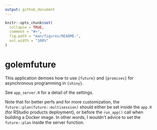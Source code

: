 ```yaml
---
output: github_document
---
```


<!-- README.md is generated from README.Rmd. Please edit that file -->

```r
knitr::opts_chunk$set(
  collapse = TRUE,
  comment = "#>",
  fig.path = "man/figures/README-",
  out.width = "100%"
)
```

# golemfuture

This application demoes how to use `{future}` and `{promises}` for asynchronous programming in `{shiny}`. 

See `app_server.R` for a detail of the settings. 

Note that for better perfs and for more customization, the `future::plan(future::multisession)` should either be set inside the `app.R` (for RStudio products deployment), or before the `run_app()` call when building a Docker image. 
In other words, I wouldn't advice to set the `future::plan` inside the server function.
